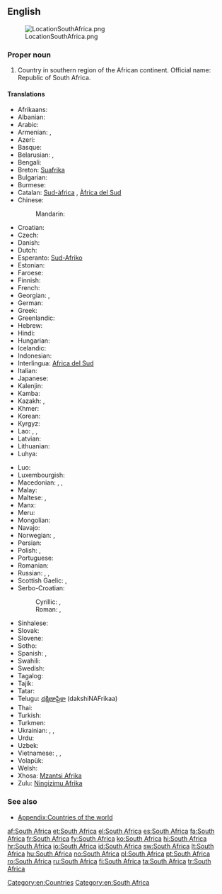 {{wikipedia}}
==English==
[[Image:LocationSouthAfrica.png|thumb]]

===Proper noun===
{{en-proper noun|head=[[South]] [[Africa]]}}

# Country in southern region of the African continent. Official name: Republic of South Africa.

====Translations====
{{trans-top|country}}
* Afrikaans: {{t|af|Suid-Afrika}}
* Albanian: {{t|sq|Afrika Jugore|f}}
* Arabic: {{t|ar|جنوب إفريقيا|f|tr=janūb ʾifrīqíyyā|sc=Arab}}
* Armenian: {{t-|hy|Հարավաֆրիկյան Հանրապետություն|tr=Haravafrikyan Hanrapetut'yun}}, {{t|hy|Հարավային Աֆրիկա|tr=Haravayin Afrika|sc=Armn}}
* Azeri: {{t|az|Cənubi Afrika}}
* Basque: {{t|eu|Hego Afrika|xs=Basque}}
* Belarusian: {{t|be|Паўднёва-Афрыканская Рэспубліка|tr=Paŭdnjóva-Afrykánskaja Respúblika|xs=Belarusian}},  {{t|be|Паўднёвая Афрыка|f|tr=Paŭdnjóvaja Áfryka|xs=Belarusian}}
* Bengali: {{t-|bn|দক্ষিণ আফ্রিকা|tr=dôkhin aphrika}}
* Breton: [[Suafrika]]
* Bulgarian: {{t|bg|Южна Африка|f|tr=Júžna Áfrika}}
* Burmese: {{t|my|တောင်အာဖရိကနိုင်ငံ|tr=taʊ̀n ahpări.ka. naiñngañ|sc=Mymr}}
* Catalan: [[Sud-àfrica]] {{f}}, [[Àfrica del Sud]] {{f}}
* Chinese:
*: Mandarin: {{t-|cmn|南非|tr=Nán-Fēi|sc=Hani}}
* Croatian: {{t+|hr|Južnoafrička Republika}} {{f}}
* Czech: {{t-|cs|Jihoafrická republika|f}}
* Danish: {{t-|da|Sydafrika}}
* Dutch: {{t+|nl|Zuid-Afrika}}
* Esperanto: [[Sud-Afriko]]
* Estonian: {{t|et|Lõuna-Aafrika}}
* Faroese: {{t|fo|Suðurafrika|n}}
* Finnish: {{t+|fi|Etelä-Afrikka}}
* French: {{t+|fr|Afrique du Sud|f}}
* Georgian: {{t|ka|სამხრეთ აფრიკის რესპუბლიკა|tr=samxret' aprik'as respublik'a|sc=Geor|xs=Georgian}}, {{t|ka|სამხრეთი აფრიკა|tr=samxret'i aprik'a|sc=Geor}}
* German: {{t+|de|Südafrika|n}}
* Greek: {{t+|el|Νότια Αφρική|f|tr=Nótia Afrikí}}
* Greenlandic: {{t-|kl|Afrika Kujalleq|xs=Greenlandic}}
* Hebrew: {{t|he|דרום אפריקה|tr=drom afrika}}
* Hindi: {{t|hi|दक्षिण अफ़्रीका|tr=dakṣiṇ afrīkā|xs=Hindi}}
* Hungarian: {{t+|hu|Dél-afrikai Köztársaság}}
* Icelandic: {{t+|is|Suður-Afríka}}
* Indonesian: {{t|id|Afrika Selatan}}
* Interlingua: [[Africa del Sud]]
* Italian: {{t+|it|Sudafrica|f}}
* Japanese: {{t-|ja|南アフリカ|tr=Minamí-Afuriká}}
* Kalenjin: {{tø|kln|South Afrika}}
* Kamba: {{tø|kam|South Afrika}}
* Kazakh: {{t|kk|Оңтүстік Африка Республикасы|tr=Oñtüstik Afrïka Respwblïkası|sc=Cyrl|xs=Kazakh}}, {{t|kk|Оңтүстік Африка|tr=Oñtüstik Afrïka|sc=Cyrl}}
* Khmer: {{t|km|អាហ្វ្រិកខាងត្បូង|sc=Khmr|tr=aafrɨk kʰaang tboong}}
* Korean: {{t|ko|남아프리카|tr=Nam Apeurika|sc=Hang}}
* Kyrgyz: {{t|ky|Түштүк Африка|tr=Tüştük Afrika|sc=Cyrl}}
* Lao: {{t|lo|ອາຟຣິກາໃຕ້ |tr=aː frī kaː tȃy|sc=Laoo}}, {{t|lo|ອາຝະລິກາໃຕ້|tr=ʔàː fá lī kàː tȃy|sc=Laoo}}, {{t|lo|ອາຟຣິກໃຕ້|tr=aː frīk tȃy|sc=Laoo}}
* Latvian: {{t|lv|Dienvidāfrika|f}}
* Lithuanian: {{t|lt|Pietų Afrika|f}}
* Luhya: {{tø|luy|South Afrika}}
{{trans-mid}}
* Luo: {{tø|luo|South Afrika}}
* Luxembourgish: {{t|lb|Südafrika}}
* Macedonian: {{t|mk|Јужноафриканска Република|f|tr=Južnoafríkanska Repúblika}}, {{t|mk|Јужна Африка|f|tr=Júžna Áfrika}}, {{t|mk|ЈАР|tr=JAR}}
* Malay: {{t|ms|Afrika Selatan}}
* Maltese: {{t|mt|Afrika t'Isfel|f|alt=l-Afrika t'Isfel}}, {{t|mt|Sud Afrika|f|alt=is-Sud Afrika}}
* Manx: {{t|gv|Yn Affrick Yiass|xs=Manx}}
* Meru: {{tø|mer|South Afrika}}
* Mongolian: {{t|mn|Өмнөд Африк|tr=Ömnöd Afrik|sc=Cyrl}}
* Navajo: {{tø|nv|Kéyah Naakai Łizhinii Bikéyah Shádiʼááhjí Siʼánígíí}}
* Norwegian: {{t|no|Sør-Afrika}}, {{t|no|Republikken Sør-Afrika}}
* Persian: {{t|fa|آفریقای جنوبی|tr=âfriqâ-ye janubi|xs=Persian}}
* Polish: {{t+|pl|Republika Południowej Afryki|f}}, {{t|pl|Południowa Afryka|f}}
* Portuguese: {{t+|pt|África do Sul|f}}
* Romanian: {{t+|ro|Africa de Sud|f}}
* Russian: {{t-|ru|Южная Африка|f|tr=Júžnaja Áfrika}}, {{t-|ru|Южно-Африканская Республика|f|tr=Júžno-Afrikánskaja Respúblika}}, {{t-|ru|ЮАР|f|tr=juár}}
* Scottish Gaelic: {{t|gd|Afraga a Deas|xs=Scottish Gaelic}}, {{t|gd|Poblachd Afraga a Deas|xs=Scottish Gaelic}}
* Serbo-Croatian:
*: Cyrillic: {{t|sh|Јужна Африка|f|sc=Cyrl|xs=Serbo-Croatian}},   {{t|sh|Јужноафричка Република|f|sc=Cyrl|xs=Serbo-Croatian}}
*: Roman: {{t|sh|Južna Afrika|f|xs=Serbo-Croatian}}, {{t|sh|Južnoafrička Republika|f|xs=Serbo-Croatian}}
* Sinhalese: {{t|si|දකුණු අප්‍රිකාව|tr=dakuṇu aprikāva|sc=Sinh}}
* Slovak: {{t|sk|Južná Afrika|f}}
* Slovene: {{t-|sl|Južna Afrika|f}}
* Sotho: {{t|st|Afrika Borwa|xs=Sotho}}
* Spanish: {{t+|es|Sudáfrica|f}}, {{t|es|África del Sur|f}}
* Swahili: {{t+|sw|Afrika Kusini|xs=Swahili}}
* Swedish: {{t+|sv|Sydafrika}}
* Tagalog: {{t|tl|Timog Aprika}}
* Tajik: {{t|tg|Африқои Ҷанубӣ|tr=Afriqoi Janubī|sc=Cyrl}}
* Tatar: {{t|tt|Көньяк Африка|tr=Könyaq Afrika|sc=Cyrl}}
* Telugu: [[దక్షిణాఫ్రికా]] (dakshiNAFrikaa)
* Thai: {{t|th|แอฟริกาใต้|tr=àef-rí-gaa dtâi}}
* Turkish: {{t+|tr|Güney Afrika}}
* Turkmen: {{t|tk|Günorta Afrika}}
* Ukrainian: {{t|uk|Південно-Африканська Республіка|tr=Pivdénno-Afrykáns'ka Respúblika|xs=Ukrainian}}, {{t|uk|Південна Африка|f|tr=Pivdénna Áfryka|xs=Ukrainian}}, {{t|uk|ПАР|f|tr=par|xs=Ukrainian}}
* Urdu: {{t|ur|جنوبی افریقہ|tr=janūbī afrīqâ|xs=Urdu}}
* Uzbek: {{t|uz|Janubiy Ofriqo}}
* Vietnamese: {{t-|vi|Cộng hòa Nam Phi|xs=Vietnamese}}, {{t-|vi|Nam Phi|xs=Vietnamese}}, {{t-|vi|南非|sc=Hani|xs=Vietnamese}}
* Volapük: {{t|vo|Sulüdafrikän|xs=Volapük}}
* Welsh: {{t|cy|De Affrica|xs=Welsh}}
* Xhosa: [[Mzantsi Afrika]]
* Zulu: [[Ningizimu Afrika]]
{{trans-bottom}}

===See also===
* [[Appendix:Countries of the world]]

[[Category:en:Countries]]
[[Category:en:South Africa]]

[[af:South Africa]]
[[et:South Africa]]
[[el:South Africa]]
[[es:South Africa]]
[[fa:South Africa]]
[[fr:South Africa]]
[[fy:South Africa]]
[[ko:South Africa]]
[[hi:South Africa]]
[[hr:South Africa]]
[[io:South Africa]]
[[id:South Africa]]
[[sw:South Africa]]
[[lt:South Africa]]
[[hu:South Africa]]
[[no:South Africa]]
[[pl:South Africa]]
[[pt:South Africa]]
[[ro:South Africa]]
[[ru:South Africa]]
[[fi:South Africa]]
[[ta:South Africa]]
[[tr:South Africa]]